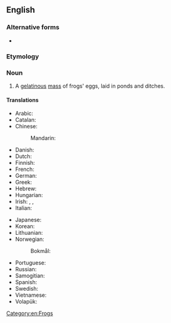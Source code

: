 {{also|frog spawn}}

==English==

===Alternative forms===
* {{l|en|frog spawn}}

===Etymology===
{{compound|en|frog|spawn}}

===Noun===
{{en-noun|-}}

# A [[gelatinous]] [[mass]] of frogs' eggs, laid in ponds and ditches.

====Translations====
{{trans-top|frogs' eggs}}
* Arabic: {{t-needed|ar}}
* Catalan: {{t|ca|ous de granota|m-p}}
* Chinese:
*: Mandarin: {{t|cmn|蛙卵|tr=wāluǎn|sc=Hani}}
* Danish: {{t|da|frøyngel}}
* Dutch: {{t+|nl|kikkerdril|c}}
* Finnish: {{t|fi|sammakonkutu}}
* French: {{t|fr|œufs de grenouille|m-p}}
* German: {{t|de|Froschlaich|m}}
* Greek: {{t|el|αβγά βατράχου}}
* Hebrew: {{t|he|ביצי צפרדע}}
* Hungarian: {{t|hu|békapete}}
* Irish: {{t|ga|glóthach fhroig|f}}, {{t|ga|sceathrach fhroig|f}}, {{t|ga|sceith fhroig|f}}
* Italian: {{t|it|uova di rana|f-p}}
{{trans-mid}}
* Japanese: {{t|ja|蛙の卵|tr=かえる のたまご, kaeru no tamago}}
* Korean: {{t-needed|ko}}
* Lithuanian: {{t|lt|kurkulai|m-p}}
* Norwegian:
*: Bokmål: {{t|nb|froskerogn|m|f}}
* Portuguese: {{t|pt|[[ovas]] [[de]] [[rã]]|f-p}}
* Russian: {{t|ru|лягуша́чья икра́|f}}
* Samogitian: {{t|sgs|korkolā}}
* Spanish: {{t|es|huevas de rana|f-p}}
* Swedish: {{t|sv|grodrom|c}}
* Vietnamese: {{t-needed|vi}}
* Volapük: {{qualifier|collective}} {{t+|vo|froganögem}}
{{trans-bottom}}

[[Category:en:Frogs]]